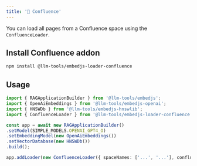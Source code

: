 ---
title: '📄 Confluence'
---

You can load all pages from a Confluence space using the `ConfluenceLoader`.

## Install Confluence addon

```bash
npm install @llm-tools/embedjs-loader-confluence
```

## Usage

```ts
import { RAGApplicationBuilder } from '@llm-tools/embedjs';
import { OpenAiEmbeddings } from '@llm-tools/embedjs-openai';
import { HNSWDb } from '@llm-tools/embedjs-hnswlib';
import { ConfluenceLoader } from '@llm-tools/embedjs-loader-confluence';

const app = await new RAGApplicationBuilder()
.setModel(SIMPLE_MODELS.OPENAI_GPT4_O)
.setEmbeddingModel(new OpenAiEmbeddings())
.setVectorDatabase(new HNSWDb())
.build();

app.addLoader(new ConfluenceLoader({ spaceNames: ['...', '...'], confluenceEmail: '...', confluenceToken: '...' }))
```
